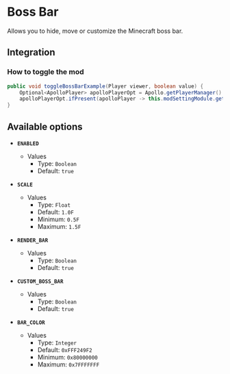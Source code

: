 # Boss Bar

Allows you to hide, move or customize the Minecraft boss bar.

## Integration

### How to toggle the mod

```java
public void toggleBossBarExample(Player viewer, boolean value) {
    Optional<ApolloPlayer> apolloPlayerOpt = Apollo.getPlayerManager().getPlayer(viewer.getUniqueId());
    apolloPlayerOpt.ifPresent(apolloPlayer -> this.modSettingModule.getOptions().set(apolloPlayer, ModBossbar.ENABLED, value));
}
```

## Available options

- __`ENABLED`__
    - Values
        - Type: `Boolean`
        - Default: `true`

- __`SCALE`__
    - Values
        - Type: `Float`
        - Default: `1.0F`
        - Minimum: `0.5F`
        - Maximum: `1.5F`

- __`RENDER_BAR`__
    - Values
        - Type: `Boolean`
        - Default: `true`

- __`CUSTOM_BOSS_BAR`__
    - Values
        - Type: `Boolean`
        - Default: `true`

- __`BAR_COLOR`__
    - Values
        - Type: `Integer`
        - Default: `0xFFF249F2`
        - Minimum: `0x80000000`
        - Maximum: `0x7FFFFFFF`

